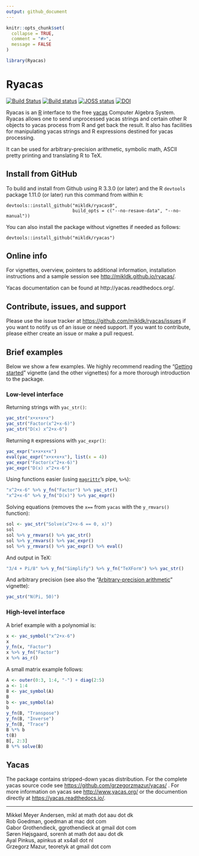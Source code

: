 ```yaml
---
output: github_document
---
```


<!-- README.md is generated from README.Rmd. Please edit only README.Rmd! -->

```r
knitr::opts_chunk$set(
  collapse = TRUE,
  comment = "#>",
  message = FALSE
)
```

```r
library(Ryacas)
```


# Ryacas #

[![Build Status](https://travis-ci.org/mikldk/ryacas.svg?branch=master)](https://travis-ci.org/mikldk/ryacas)
[![Build status](https://ci.appveyor.com/api/projects/status/c8fsb1dvj5gmh703/branch/master?svg=true)](https://ci.appveyor.com/project/mikldk/ryacas/branch/master)
[![JOSS status](https://joss.theoj.org/papers/69b3947f8900504a25aa36f65d14500b/status.svg)](https://joss.theoj.org/papers/69b3947f8900504a25aa36f65d14500b)
[![DOI](https://zenodo.org/badge/36067045.svg)](https://zenodo.org/badge/latestdoi/36067045)

Ryacas is an [R](https://www.r-project.org/) interface to
the free [yacas](http://www.yacas.org) Computer Algebra
System.  Ryacas allows one to send unprocessed yacas strings and 
certain other R objects to
yacas process from R and get back the result. It also has
facilities for manipulating yacas strings and R expressions
destined for yacas processing.

It can be used for arbitrary-precision arithmetic, symbolic math, ASCII
pretty printing and translating R to TeX. 

## Install from GitHub ##

To build and install from Github using R 3.3.0 (or later) and the R `devtools` package 1.11.0 (or later) run this command from within `R`:

```
devtools::install_github("mikldk/ryacas0", 
                         build_opts = c("--no-resave-data", "--no-manual"))
```

You can also install the package without vignettes if needed as follows:

```
devtools::install_github("mikldk/ryacas")
```


## Online info ##

For vignettes, overview, pointers to additional information, installation
instructions and a sample session see <http://mikldk.github.io/ryacas/>. 

Yacas documentation can be found at http://yacas.readthedocs.org/.

## Contribute, issues, and support ##

Please use the issue tracker at <https://github.com/mikldk/ryacas/issues> 
if you want to notify us of an issue or need support.
If you want to contribute, please either create an issue or make a pull request.

## Brief examples ##

Below we show a few examples. 
We highly recommend reading the "[Getting started](http://mikldk.github.io/ryacas/articles/getting-started.html)" vignette (and the other vignettes) for a more thorough introduction to the package.

### Low-level interface

Returning strings with `yac_str()`:

```r
yac_str("x+x+x+x")
yac_str("Factor(x^2+x-6)")
yac_str("D(x) x^2+x-6")
```

Returning `R` expressions with `yac_expr()`:

```r
yac_expr("x+x+x+x")
eval(yac_expr("x+x+x+x"), list(x = 4))
yac_expr("Factor(x^2+x-6)")
yac_expr("D(x) x^2+x-6")
```

Using functions easier (using [`magrittr`](https://cran.r-project.org/package=magrittr)'s pipe, `%>%`):

```r
"x^2+x-6" %>% y_fn("Factor") %>% yac_str()
"x^2+x-6" %>% y_fn("D(x)") %>% yac_expr()
```

Solving equations (removes the `x==` from `yacas` with the `y_rmvars()` function):

```r
sol <- yac_str("Solve(x^2+x-6 == 0, x)")
sol
sol %>% y_rmvars() %>% yac_str()
sol %>% y_rmvars() %>% yac_expr()
sol %>% y_rmvars() %>% yac_expr() %>% eval()
```

And output in TeX:

```r
"3/4 + Pi/8" %>% y_fn("Simplify") %>% y_fn("TeXForm") %>% yac_str()
```

And arbitrary precision (see also the "[Arbitrary-precision arithmetic
](http://mikldk.github.io/ryacas/articles/arbitrary-precision.html)" vignette):

```r
yac_str("N(Pi, 50)")
```


### High-level interface

A brief example with a polynomial is:
```r
x <- yac_symbol("x^2+x-6")
x
y_fn(x, "Factor")
x %>% y_fn("Factor")
x %>% as_r()
```

A small matrix example follows:

```r
A <- outer(0:3, 1:4, "-") + diag(2:5)
a <- 1:4
B <- yac_symbol(A)
B
b <- yac_symbol(a)
b
y_fn(B, "Transpose")
y_fn(B, "Inverse")
y_fn(B, "Trace")
B %*% b
t(B)
B[, 2:3]
B %*% solve(B)
```


## Yacas ##

The package contains stripped-down yacas distribution. For the complete yacas source code see <https://github.com/grzegorzmazur/yacas/> . For more information on yacas see <http://www.yacas.org/> or the documention directly at <https://yacas.readthedocs.io/>.

---

Mikkel Meyer Andersen, mikl at math dot aau dot dk  
Rob Goedman, goedman at mac dot com  
Gabor Grothendieck, ggrothendieck at gmail dot com  
Søren Højsgaard, sorenh at math dot aau dot dk  
Ayal Pinkus, apinkus at xs4all dot nl  
Grzegorz Mazur, teoretyk at gmail dot com  

